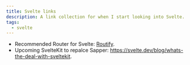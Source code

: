 ```yaml
---
title: Svelte links
description: A link collection for when I start looking into Svelte.
tags:
  - svelte
---
```


- Recommended Router for Svelte: [Routify](https://routify.dev/).
- Upcoming SvelteKit to repalce Sapper:
  https://svelte.dev/blog/whats-the-deal-with-sveltekit.
